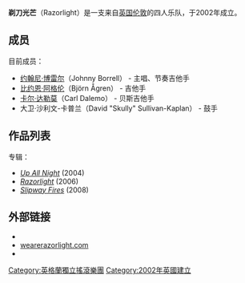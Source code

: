 {{Infobox musical artist
| Name                = 剃刀光芒<br />Razorlight
| Img                 = Razorlight-KEXP.jpg
| Img_capt            = Razorlight在SXSW演出，2009年
| Img_size            = 
| Landscape           = yes
| Background          = group_or_band
| Origin              = [[英国|英国]][[伦敦|伦敦]]
| Genre               = [[独立摇滚|独立摇滚]]、[[后朋克复兴|后朋克复兴]]、[[车库音乐复兴|车库音乐复兴]]、[[另类摇滚|另类摇滚]]
| Years_active        = 2002年至今
| Label               = [[Mercury_Music|Mercury Music]]/[[Vertigo_Records|Vertigo Records]] (UK) ([[Universal_Music_Group|Universal Music Group]])<br/>Label type: [[Major_label|Major]]
| URL                 = http://www.razorlight.co.uk/ razorlight.co.uk
| Current_members     = [[约翰尼·博雷尔|约翰尼·博雷尔]]（Johnny Borrell）<br/>[[比约恩·阿格伦|比约恩·阿格伦]]（Björn Ågren）<br/>[[卡尔·达勒莫|卡尔·达勒莫]]（Carl Dalemo）<br/>大卫·沙利文-卡普兰（David Sullivan-Kaplan）
| Past_members        = [[克里斯蒂安·史密斯-潘科沃|克里斯蒂安·史密斯-潘科沃]]（Christian Smith-Pancorvo）<br/>[[安迪·伯罗斯|安迪·伯罗斯]]（Andy Burrows）
}}

'''剃刀光芒'''（Razorlight）是一支来自[[英国|英国]][[伦敦|伦敦]]的四人乐队，于2002年成立。

==成员==
目前成员：
*[[约翰尼·博雷尔|约翰尼·博雷尔]]（Johnny Borrell） - 主唱、节奏吉他手
*[[比约恩·阿格伦|比约恩·阿格伦]]（Björn Ågren） - 吉他手
*[[卡尔·达勒莫|卡尔·达勒莫]]（Carl Dalemo） - 贝斯吉他手
*大卫·沙利文-卡普兰（David "Skully" Sullivan-Kaplan） - 鼓手

==作品列表==
专辑：
* ''[[Up_All_Night_(剃刀光芒专辑)|Up All Night]]'' (2004)
* ''[[Razorlight_(专辑)|Razorlight]]'' (2006)
* ''[[Slipway_Fires|Slipway Fires]]'' (2008)

==外部链接==
*{{official|http://www.razorlight.co.uk}}
*[https://web.archive.org/web/20120208200432/http://www.wearerazorlight.com/ wearerazorlight.com]
*{{myspace|razorlight}}

{{Authority control}}
{{DEFAULTSORT:Razorlight}}
[[Category:英格蘭獨立搖滾樂團|Category:英格蘭獨立搖滾樂團]]
[[Category:2002年英國建立|Category:2002年英國建立]]